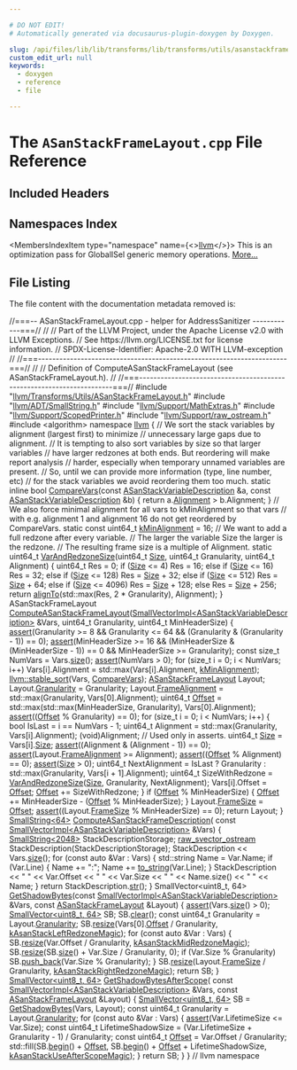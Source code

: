 ```yaml
---

# DO NOT EDIT!
# Automatically generated via docusaurus-plugin-doxygen by Doxygen.

slug: /api/files/lib/lib/transforms/lib/transforms/utils/asanstackframelayout-cpp
custom_edit_url: null
keywords:
  - doxygen
  - reference
  - file

---
```





# The `ASanStackFrameLayout.cpp` File Reference

<DoxygenPage pluginConfig={pluginConfig}>



## Included Headers

<IncludesList>
<IncludesListItem
  filePath="llvm/Transforms/Utils/ASanStackFrameLayout.h"
  permalink="/docs/api/files/include/include/llvm/include/llvm/transforms/include/llvm/transforms/utils/asanstackframelayout-h"
  isLocal="true" />
<IncludesListItem
  filePath="llvm/ADT/SmallString.h"
  permalink="/docs/api/files/include/include/llvm/include/llvm/adt/smallstring-h"
  isLocal="true" />
<IncludesListItem
  filePath="llvm/Support/MathExtras.h"
  permalink="/docs/api/files/include/include/llvm/include/llvm/support/mathextras-h"
  isLocal="true" />
<IncludesListItem
  filePath="llvm/Support/ScopedPrinter.h"
  permalink="/docs/api/files/include/include/llvm/include/llvm/support/scopedprinter-h"
  isLocal="true" />
<IncludesListItem
  filePath="llvm/Support/raw_ostream.h"
  permalink="/docs/api/files/include/include/llvm/include/llvm/support/raw-ostream-h"
  isLocal="true" />
<IncludesListItem
  filePath="algorithm"
  permalink=""
  isLocal="false" />
</IncludesList>

## Namespaces Index

<MembersIndex>

<MembersIndexItem
  type="namespace"
  name={<><a href="/docs/api/namespaces/llvm">llvm</a></>}>
This is an optimization pass for GlobalISel generic memory operations. <a href="/docs/api/namespaces/llvm/#details">More...</a>
</MembersIndexItem>

</MembersIndex>


## File Listing

The file content with the documentation metadata removed is:

<ProgramListing>

<Link id="l00001" /><CodeLine lineNumber="1"><Highlight kind="comment">//===-- ASanStackFrameLayout.cpp - helper for AddressSanitizer ------------===//</Highlight><Highlight kind="normal"></Highlight></CodeLine>
<Link id="l00002" /><CodeLine lineNumber="2"><Highlight kind="normal"></Highlight><Highlight kind="comment">//</Highlight><Highlight kind="normal"></Highlight></CodeLine>
<Link id="l00003" /><CodeLine lineNumber="3"><Highlight kind="normal"></Highlight><Highlight kind="comment">// Part of the LLVM Project, under the Apache License v2.0 with LLVM Exceptions.</Highlight><Highlight kind="normal"></Highlight></CodeLine>
<Link id="l00004" /><CodeLine lineNumber="4"><Highlight kind="normal"></Highlight><Highlight kind="comment">// See https://llvm.org/LICENSE.txt for license information.</Highlight><Highlight kind="normal"></Highlight></CodeLine>
<Link id="l00005" /><CodeLine lineNumber="5"><Highlight kind="normal"></Highlight><Highlight kind="comment">// SPDX-License-Identifier: Apache-2.0 WITH LLVM-exception</Highlight><Highlight kind="normal"></Highlight></CodeLine>
<Link id="l00006" /><CodeLine lineNumber="6"><Highlight kind="normal"></Highlight><Highlight kind="comment">//</Highlight><Highlight kind="normal"></Highlight></CodeLine>
<Link id="l00007" /><CodeLine lineNumber="7"><Highlight kind="normal"></Highlight><Highlight kind="comment">//===----------------------------------------------------------------------===//</Highlight><Highlight kind="normal"></Highlight></CodeLine>
<Link id="l00008" /><CodeLine lineNumber="8"><Highlight kind="normal"></Highlight><Highlight kind="comment">//</Highlight><Highlight kind="normal"></Highlight></CodeLine>
<Link id="l00009" /><CodeLine lineNumber="9"><Highlight kind="normal"></Highlight><Highlight kind="comment">// Definition of ComputeASanStackFrameLayout (see ASanStackFrameLayout.h).</Highlight><Highlight kind="normal"></Highlight></CodeLine>
<Link id="l00010" /><CodeLine lineNumber="10"><Highlight kind="normal"></Highlight><Highlight kind="comment">//</Highlight><Highlight kind="normal"></Highlight></CodeLine>
<Link id="l00011" /><CodeLine lineNumber="11"><Highlight kind="normal"></Highlight><Highlight kind="comment">//===----------------------------------------------------------------------===//</Highlight><Highlight kind="normal"></Highlight></CodeLine>
<Link id="l00012" /><CodeLine lineNumber="12"><Highlight kind="normal"></Highlight><Highlight kind="preprocessor">#include &quot;<a href="/docs/api/files/include/include/llvm/include/llvm/transforms/include/llvm/transforms/utils/asanstackframelayout-h">llvm/Transforms/Utils/ASanStackFrameLayout.h</a>&quot;</Highlight><Highlight kind="normal"></Highlight></CodeLine>
<Link id="l00013" /><CodeLine lineNumber="13"><Highlight kind="normal"></Highlight><Highlight kind="preprocessor">#include &quot;<a href="/docs/api/files/include/include/llvm/include/llvm/adt/smallstring-h">llvm/ADT/SmallString.h</a>&quot;</Highlight><Highlight kind="normal"></Highlight></CodeLine>
<Link id="l00014" /><CodeLine lineNumber="14"><Highlight kind="normal"></Highlight><Highlight kind="preprocessor">#include &quot;<a href="/docs/api/files/include/include/llvm/include/llvm/support/mathextras-h">llvm/Support/MathExtras.h</a>&quot;</Highlight><Highlight kind="normal"></Highlight></CodeLine>
<Link id="l00015" /><CodeLine lineNumber="15"><Highlight kind="normal"></Highlight><Highlight kind="preprocessor">#include &quot;<a href="/docs/api/files/include/include/llvm/include/llvm/support/scopedprinter-h">llvm/Support/ScopedPrinter.h</a>&quot;</Highlight><Highlight kind="normal"></Highlight></CodeLine>
<Link id="l00016" /><CodeLine lineNumber="16"><Highlight kind="normal"></Highlight><Highlight kind="preprocessor">#include &quot;<a href="/docs/api/files/include/include/llvm/include/llvm/support/raw-ostream-h">llvm/Support/raw&#95;ostream.h</a>&quot;</Highlight><Highlight kind="normal"></Highlight></CodeLine>
<Link id="l00017" /><CodeLine lineNumber="17"><Highlight kind="normal"></Highlight><Highlight kind="preprocessor">#include &lt;algorithm&gt;</Highlight><Highlight kind="normal"></Highlight></CodeLine>
<Link id="l00018" /><CodeLine lineNumber="18"><Highlight kind="normal"></Highlight></CodeLine>
<Link id="l00019" /><CodeLine lineNumber="19"><Highlight kind="normal"></Highlight><Highlight kind="keyword">namespace </Highlight><Highlight kind="normal"><a href="/docs/api/namespaces/llvm">llvm</a> &#123;</Highlight></CodeLine>
<Link id="l00020" /><CodeLine lineNumber="20"><Highlight kind="normal"></Highlight></CodeLine>
<Link id="l00021" /><CodeLine lineNumber="21"><Highlight kind="normal"></Highlight><Highlight kind="comment">// We sort the stack variables by alignment (largest first) to minimize</Highlight><Highlight kind="normal"></Highlight></CodeLine>
<Link id="l00022" /><CodeLine lineNumber="22"><Highlight kind="normal"></Highlight><Highlight kind="comment">// unnecessary large gaps due to alignment.</Highlight><Highlight kind="normal"></Highlight></CodeLine>
<Link id="l00023" /><CodeLine lineNumber="23"><Highlight kind="normal"></Highlight><Highlight kind="comment">// It is tempting to also sort variables by size so that larger variables</Highlight><Highlight kind="normal"></Highlight></CodeLine>
<Link id="l00024" /><CodeLine lineNumber="24"><Highlight kind="normal"></Highlight><Highlight kind="comment">// have larger redzones at both ends. But reordering will make report analysis</Highlight><Highlight kind="normal"></Highlight></CodeLine>
<Link id="l00025" /><CodeLine lineNumber="25"><Highlight kind="normal"></Highlight><Highlight kind="comment">// harder, especially when temporary unnamed variables are present.</Highlight><Highlight kind="normal"></Highlight></CodeLine>
<Link id="l00026" /><CodeLine lineNumber="26"><Highlight kind="normal"></Highlight><Highlight kind="comment">// So, until we can provide more information (type, line number, etc)</Highlight><Highlight kind="normal"></Highlight></CodeLine>
<Link id="l00027" /><CodeLine lineNumber="27"><Highlight kind="normal"></Highlight><Highlight kind="comment">// for the stack variables we avoid reordering them too much.</Highlight><Highlight kind="normal"></Highlight></CodeLine>
<Link id="l00028" /><CodeLine lineNumber="28" lineLink="/docs/api/namespaces/llvm/#a274c8709b5fc57738ae53092e3439c34"><Highlight kind="normal"></Highlight><Highlight kind="keyword">static</Highlight><Highlight kind="normal"> </Highlight><Highlight kind="keyword">inline</Highlight><Highlight kind="normal"> </Highlight><Highlight kind="keywordtype">bool</Highlight><Highlight kind="normal"> <a href="/docs/api/namespaces/llvm/#a274c8709b5fc57738ae53092e3439c34">CompareVars</a>(</Highlight><Highlight kind="keyword">const</Highlight><Highlight kind="normal"> <a href="/docs/api/structs/llvm/asanstackvariabledescription">ASanStackVariableDescription</a> &amp;a,</Highlight></CodeLine>
<Link id="l00029" /><CodeLine lineNumber="29"><Highlight kind="normal">                               </Highlight><Highlight kind="keyword">const</Highlight><Highlight kind="normal"> <a href="/docs/api/structs/llvm/asanstackvariabledescription">ASanStackVariableDescription</a> &amp;b) &#123;</Highlight></CodeLine>
<Link id="l00030" /><CodeLine lineNumber="30"><Highlight kind="normal">  </Highlight><Highlight kind="keywordflow">return</Highlight><Highlight kind="normal"> a.<a href="/docs/api/structs/llvm/asanstackvariabledescription/#a334e5a2f5e73a791e1948c49ef53d6fc">Alignment</a> &gt; b.Alignment;</Highlight></CodeLine>
<Link id="l00031" /><CodeLine lineNumber="31"><Highlight kind="normal">&#125;</Highlight></CodeLine>
<Link id="l00032" /><CodeLine lineNumber="32"><Highlight kind="normal"></Highlight></CodeLine>
<Link id="l00033" /><CodeLine lineNumber="33"><Highlight kind="normal"></Highlight><Highlight kind="comment">// We also force minimal alignment for all vars to kMinAlignment so that vars</Highlight><Highlight kind="normal"></Highlight></CodeLine>
<Link id="l00034" /><CodeLine lineNumber="34"><Highlight kind="normal"></Highlight><Highlight kind="comment">// with e.g. alignment 1 and alignment 16 do not get reordered by CompareVars.</Highlight><Highlight kind="normal"></Highlight></CodeLine>
<Link id="l00035" /><CodeLine lineNumber="35" lineLink="/docs/api/namespaces/llvm/#a5c4a283c35d1e3569ed491d57959cf88"><Highlight kind="normal"></Highlight><Highlight kind="keyword">static</Highlight><Highlight kind="normal"> </Highlight><Highlight kind="keyword">const</Highlight><Highlight kind="normal"> uint64&#95;t <a href="/docs/api/namespaces/llvm/#a5c4a283c35d1e3569ed491d57959cf88">kMinAlignment</a> = 16;</Highlight></CodeLine>
<Link id="l00036" /><CodeLine lineNumber="36"><Highlight kind="normal"></Highlight></CodeLine>
<Link id="l00037" /><CodeLine lineNumber="37"><Highlight kind="normal"></Highlight><Highlight kind="comment">// We want to add a full redzone after every variable.</Highlight><Highlight kind="normal"></Highlight></CodeLine>
<Link id="l00038" /><CodeLine lineNumber="38"><Highlight kind="normal"></Highlight><Highlight kind="comment">// The larger the variable Size the larger is the redzone.</Highlight><Highlight kind="normal"></Highlight></CodeLine>
<Link id="l00039" /><CodeLine lineNumber="39"><Highlight kind="normal"></Highlight><Highlight kind="comment">// The resulting frame size is a multiple of Alignment.</Highlight><Highlight kind="normal"></Highlight></CodeLine>
<Link id="l00040" /><CodeLine lineNumber="40" lineLink="/docs/api/namespaces/llvm/#a54c653e2cd27e7b55d6cb8c784242be5"><Highlight kind="normal"></Highlight><Highlight kind="keyword">static</Highlight><Highlight kind="normal"> uint64&#95;t <a href="/docs/api/namespaces/llvm/#a54c653e2cd27e7b55d6cb8c784242be5">VarAndRedzoneSize</a>(uint64&#95;t <a href="/docs/api/files/lib/lib/analysis/inlineorder-cpp/#a7ee6f0cb51c3b9056199e9a0001fe8c3a6f6cb72d544962fa333e2e34ce64f719">Size</a>, uint64&#95;t Granularity,</Highlight></CodeLine>
<Link id="l00041" /><CodeLine lineNumber="41"><Highlight kind="normal">                                  uint64&#95;t Alignment) &#123;</Highlight></CodeLine>
<Link id="l00042" /><CodeLine lineNumber="42"><Highlight kind="normal">  uint64&#95;t Res = 0;</Highlight></CodeLine>
<Link id="l00043" /><CodeLine lineNumber="43"><Highlight kind="normal">  </Highlight><Highlight kind="keywordflow">if</Highlight><Highlight kind="normal"> (<a href="/docs/api/files/lib/lib/analysis/inlineorder-cpp/#a7ee6f0cb51c3b9056199e9a0001fe8c3a6f6cb72d544962fa333e2e34ce64f719">Size</a> &lt;= 4)  Res = 16;</Highlight></CodeLine>
<Link id="l00044" /><CodeLine lineNumber="44"><Highlight kind="normal">  </Highlight><Highlight kind="keywordflow">else</Highlight><Highlight kind="normal"> </Highlight><Highlight kind="keywordflow">if</Highlight><Highlight kind="normal"> (<a href="/docs/api/files/lib/lib/analysis/inlineorder-cpp/#a7ee6f0cb51c3b9056199e9a0001fe8c3a6f6cb72d544962fa333e2e34ce64f719">Size</a> &lt;= 16) Res = 32;</Highlight></CodeLine>
<Link id="l00045" /><CodeLine lineNumber="45"><Highlight kind="normal">  </Highlight><Highlight kind="keywordflow">else</Highlight><Highlight kind="normal"> </Highlight><Highlight kind="keywordflow">if</Highlight><Highlight kind="normal"> (<a href="/docs/api/files/lib/lib/analysis/inlineorder-cpp/#a7ee6f0cb51c3b9056199e9a0001fe8c3a6f6cb72d544962fa333e2e34ce64f719">Size</a> &lt;= 128) Res = <a href="/docs/api/files/lib/lib/analysis/inlineorder-cpp/#a7ee6f0cb51c3b9056199e9a0001fe8c3a6f6cb72d544962fa333e2e34ce64f719">Size</a> + 32;</Highlight></CodeLine>
<Link id="l00046" /><CodeLine lineNumber="46"><Highlight kind="normal">  </Highlight><Highlight kind="keywordflow">else</Highlight><Highlight kind="normal"> </Highlight><Highlight kind="keywordflow">if</Highlight><Highlight kind="normal"> (<a href="/docs/api/files/lib/lib/analysis/inlineorder-cpp/#a7ee6f0cb51c3b9056199e9a0001fe8c3a6f6cb72d544962fa333e2e34ce64f719">Size</a> &lt;= 512) Res = <a href="/docs/api/files/lib/lib/analysis/inlineorder-cpp/#a7ee6f0cb51c3b9056199e9a0001fe8c3a6f6cb72d544962fa333e2e34ce64f719">Size</a> + 64;</Highlight></CodeLine>
<Link id="l00047" /><CodeLine lineNumber="47"><Highlight kind="normal">  </Highlight><Highlight kind="keywordflow">else</Highlight><Highlight kind="normal"> </Highlight><Highlight kind="keywordflow">if</Highlight><Highlight kind="normal"> (<a href="/docs/api/files/lib/lib/analysis/inlineorder-cpp/#a7ee6f0cb51c3b9056199e9a0001fe8c3a6f6cb72d544962fa333e2e34ce64f719">Size</a> &lt;= 4096) Res = <a href="/docs/api/files/lib/lib/analysis/inlineorder-cpp/#a7ee6f0cb51c3b9056199e9a0001fe8c3a6f6cb72d544962fa333e2e34ce64f719">Size</a> + 128;</Highlight></CodeLine>
<Link id="l00048" /><CodeLine lineNumber="48"><Highlight kind="normal">  </Highlight><Highlight kind="keywordflow">else</Highlight><Highlight kind="normal">                   Res = <a href="/docs/api/files/lib/lib/analysis/inlineorder-cpp/#a7ee6f0cb51c3b9056199e9a0001fe8c3a6f6cb72d544962fa333e2e34ce64f719">Size</a> + 256;</Highlight></CodeLine>
<Link id="l00049" /><CodeLine lineNumber="49"><Highlight kind="normal">  </Highlight><Highlight kind="keywordflow">return</Highlight><Highlight kind="normal"> <a href="/docs/api/namespaces/llvm/#ab102f0f12dd38aeea5906b1d80c792ff">alignTo</a>(std::max(Res, 2 &#42; Granularity), Alignment);</Highlight></CodeLine>
<Link id="l00050" /><CodeLine lineNumber="50"><Highlight kind="normal">&#125;</Highlight></CodeLine>
<Link id="l00051" /><CodeLine lineNumber="51"><Highlight kind="normal"></Highlight></CodeLine>
<Link id="l00052" /><CodeLine lineNumber="52"><Highlight kind="normal">ASanStackFrameLayout</Highlight></CodeLine>
<Link id="l00053" /><CodeLine lineNumber="53" lineLink="/docs/api/namespaces/llvm/#a9c3dc14da623315dbade0f0d23c8976a"><Highlight kind="normal"><a href="/docs/api/namespaces/llvm/#a9c3dc14da623315dbade0f0d23c8976a">ComputeASanStackFrameLayout</a>(<a href="/docs/api/classes/llvm/smallvectorimpl">SmallVectorImpl&lt;ASanStackVariableDescription&gt;</a> &amp;Vars,</Highlight></CodeLine>
<Link id="l00054" /><CodeLine lineNumber="54"><Highlight kind="normal">                            uint64&#95;t Granularity, uint64&#95;t MinHeaderSize) &#123;</Highlight></CodeLine>
<Link id="l00055" /><CodeLine lineNumber="55"><Highlight kind="normal">  <a href="/docs/api/files/lib/lib/target/lib/target/amdgpu/silowercontrolflow-cpp/#a4868c5d81c5ccc98c47aeab6244346a0">assert</a>(Granularity &gt;= 8 &amp;&amp; Granularity &lt;= 64 &amp;&amp;</Highlight></CodeLine>
<Link id="l00056" /><CodeLine lineNumber="56"><Highlight kind="normal">         (Granularity &amp; (Granularity - 1)) == 0);</Highlight></CodeLine>
<Link id="l00057" /><CodeLine lineNumber="57"><Highlight kind="normal">  <a href="/docs/api/files/lib/lib/target/lib/target/amdgpu/silowercontrolflow-cpp/#a4868c5d81c5ccc98c47aeab6244346a0">assert</a>(MinHeaderSize &gt;= 16 &amp;&amp; (MinHeaderSize &amp; (MinHeaderSize - 1)) == 0 &amp;&amp;</Highlight></CodeLine>
<Link id="l00058" /><CodeLine lineNumber="58"><Highlight kind="normal">         MinHeaderSize &gt;= Granularity);</Highlight></CodeLine>
<Link id="l00059" /><CodeLine lineNumber="59"><Highlight kind="normal">  </Highlight><Highlight kind="keyword">const</Highlight><Highlight kind="normal"> </Highlight><Highlight kind="keywordtype">size&#95;t</Highlight><Highlight kind="normal"> NumVars = Vars.<a href="/docs/api/classes/llvm/smallvectortemplatecommon/#a1c479a8c434377c2b8cb056bdfdfc201">size</a>();</Highlight></CodeLine>
<Link id="l00060" /><CodeLine lineNumber="60"><Highlight kind="normal">  <a href="/docs/api/files/lib/lib/target/lib/target/amdgpu/silowercontrolflow-cpp/#a4868c5d81c5ccc98c47aeab6244346a0">assert</a>(NumVars &gt; 0);</Highlight></CodeLine>
<Link id="l00061" /><CodeLine lineNumber="61"><Highlight kind="normal">  </Highlight><Highlight kind="keywordflow">for</Highlight><Highlight kind="normal"> (</Highlight><Highlight kind="keywordtype">size&#95;t</Highlight><Highlight kind="normal"> i = 0; i &lt; NumVars; i++)</Highlight></CodeLine>
<Link id="l00062" /><CodeLine lineNumber="62"><Highlight kind="normal">    Vars&#91;i&#93;.Alignment = std::max(Vars&#91;i&#93;.Alignment, <a href="/docs/api/namespaces/llvm/#a5c4a283c35d1e3569ed491d57959cf88">kMinAlignment</a>);</Highlight></CodeLine>
<Link id="l00063" /><CodeLine lineNumber="63"><Highlight kind="normal"></Highlight></CodeLine>
<Link id="l00064" /><CodeLine lineNumber="64"><Highlight kind="normal">  <a href="/docs/api/namespaces/llvm/#a076f93c387f454f0db13d4bc7d4e7f9c">llvm::stable&#95;sort</a>(Vars, <a href="/docs/api/namespaces/llvm/#a274c8709b5fc57738ae53092e3439c34">CompareVars</a>);</Highlight></CodeLine>
<Link id="l00065" /><CodeLine lineNumber="65"><Highlight kind="normal"></Highlight></CodeLine>
<Link id="l00066" /><CodeLine lineNumber="66"><Highlight kind="normal">  <a href="/docs/api/structs/llvm/asanstackframelayout">ASanStackFrameLayout</a> Layout;</Highlight></CodeLine>
<Link id="l00067" /><CodeLine lineNumber="67"><Highlight kind="normal">  Layout.<a href="/docs/api/structs/llvm/asanstackframelayout/#a534519ca9fb5936d2e75254b3d691203">Granularity</a> = Granularity;</Highlight></CodeLine>
<Link id="l00068" /><CodeLine lineNumber="68"><Highlight kind="normal">  Layout.<a href="/docs/api/structs/llvm/asanstackframelayout/#abfdd3ba2719bb4fa5f8ec0fd0c0fa5b5">FrameAlignment</a> = std::max(Granularity, Vars&#91;0&#93;.Alignment);</Highlight></CodeLine>
<Link id="l00069" /><CodeLine lineNumber="69"><Highlight kind="normal">  uint64&#95;t <a href="/docs/api/namespaces/llvm/#a05f5b9a11bdcc5feba62899f95dcf878a3134224cba2545bc57954d3b072aebb4">Offset</a> =</Highlight></CodeLine>
<Link id="l00070" /><CodeLine lineNumber="70"><Highlight kind="normal">      std::max(std::max(MinHeaderSize, Granularity), Vars&#91;0&#93;.Alignment);</Highlight></CodeLine>
<Link id="l00071" /><CodeLine lineNumber="71"><Highlight kind="normal">  <a href="/docs/api/files/lib/lib/target/lib/target/amdgpu/silowercontrolflow-cpp/#a4868c5d81c5ccc98c47aeab6244346a0">assert</a>((<a href="/docs/api/namespaces/llvm/#a05f5b9a11bdcc5feba62899f95dcf878a3134224cba2545bc57954d3b072aebb4">Offset</a> % Granularity) == 0);</Highlight></CodeLine>
<Link id="l00072" /><CodeLine lineNumber="72"><Highlight kind="normal">  </Highlight><Highlight kind="keywordflow">for</Highlight><Highlight kind="normal"> (</Highlight><Highlight kind="keywordtype">size&#95;t</Highlight><Highlight kind="normal"> i = 0; i &lt; NumVars; i++) &#123;</Highlight></CodeLine>
<Link id="l00073" /><CodeLine lineNumber="73"><Highlight kind="normal">    </Highlight><Highlight kind="keywordtype">bool</Highlight><Highlight kind="normal"> IsLast = i == NumVars - 1;</Highlight></CodeLine>
<Link id="l00074" /><CodeLine lineNumber="74"><Highlight kind="normal">    uint64&#95;t Alignment = std::max(Granularity, Vars&#91;i&#93;.Alignment);</Highlight></CodeLine>
<Link id="l00075" /><CodeLine lineNumber="75"><Highlight kind="normal">    (void)Alignment;  </Highlight><Highlight kind="comment">// Used only in asserts.</Highlight><Highlight kind="normal"></Highlight></CodeLine>
<Link id="l00076" /><CodeLine lineNumber="76"><Highlight kind="normal">    uint64&#95;t <a href="/docs/api/files/lib/lib/analysis/inlineorder-cpp/#a7ee6f0cb51c3b9056199e9a0001fe8c3a6f6cb72d544962fa333e2e34ce64f719">Size</a> = Vars&#91;i&#93;.<a href="/docs/api/classes/llvm/smallvectorbase/#a7b5a03b19133c790a4d6fff66a5d2135">Size</a>;</Highlight></CodeLine>
<Link id="l00077" /><CodeLine lineNumber="77"><Highlight kind="normal">    <a href="/docs/api/files/lib/lib/target/lib/target/amdgpu/silowercontrolflow-cpp/#a4868c5d81c5ccc98c47aeab6244346a0">assert</a>((Alignment &amp; (Alignment - 1)) == 0);</Highlight></CodeLine>
<Link id="l00078" /><CodeLine lineNumber="78"><Highlight kind="normal">    <a href="/docs/api/files/lib/lib/target/lib/target/amdgpu/silowercontrolflow-cpp/#a4868c5d81c5ccc98c47aeab6244346a0">assert</a>(Layout.<a href="/docs/api/structs/llvm/asanstackframelayout/#abfdd3ba2719bb4fa5f8ec0fd0c0fa5b5">FrameAlignment</a> &gt;= Alignment);</Highlight></CodeLine>
<Link id="l00079" /><CodeLine lineNumber="79"><Highlight kind="normal">    <a href="/docs/api/files/lib/lib/target/lib/target/amdgpu/silowercontrolflow-cpp/#a4868c5d81c5ccc98c47aeab6244346a0">assert</a>((<a href="/docs/api/namespaces/llvm/#a05f5b9a11bdcc5feba62899f95dcf878a3134224cba2545bc57954d3b072aebb4">Offset</a> % Alignment) == 0);</Highlight></CodeLine>
<Link id="l00080" /><CodeLine lineNumber="80"><Highlight kind="normal">    <a href="/docs/api/files/lib/lib/target/lib/target/amdgpu/silowercontrolflow-cpp/#a4868c5d81c5ccc98c47aeab6244346a0">assert</a>(<a href="/docs/api/files/lib/lib/analysis/inlineorder-cpp/#a7ee6f0cb51c3b9056199e9a0001fe8c3a6f6cb72d544962fa333e2e34ce64f719">Size</a> &gt; 0);</Highlight></CodeLine>
<Link id="l00081" /><CodeLine lineNumber="81"><Highlight kind="normal">    uint64&#95;t NextAlignment =</Highlight></CodeLine>
<Link id="l00082" /><CodeLine lineNumber="82"><Highlight kind="normal">        IsLast ? Granularity : std::max(Granularity, Vars&#91;i + 1&#93;.Alignment);</Highlight></CodeLine>
<Link id="l00083" /><CodeLine lineNumber="83"><Highlight kind="normal">    uint64&#95;t SizeWithRedzone =</Highlight></CodeLine>
<Link id="l00084" /><CodeLine lineNumber="84"><Highlight kind="normal">        <a href="/docs/api/namespaces/llvm/#a54c653e2cd27e7b55d6cb8c784242be5">VarAndRedzoneSize</a>(<a href="/docs/api/files/lib/lib/analysis/inlineorder-cpp/#a7ee6f0cb51c3b9056199e9a0001fe8c3a6f6cb72d544962fa333e2e34ce64f719">Size</a>, Granularity, NextAlignment);</Highlight></CodeLine>
<Link id="l00085" /><CodeLine lineNumber="85"><Highlight kind="normal">    Vars&#91;i&#93;.Offset = <a href="/docs/api/namespaces/llvm/#a05f5b9a11bdcc5feba62899f95dcf878a3134224cba2545bc57954d3b072aebb4">Offset</a>;</Highlight></CodeLine>
<Link id="l00086" /><CodeLine lineNumber="86"><Highlight kind="normal">    <a href="/docs/api/namespaces/llvm/#a05f5b9a11bdcc5feba62899f95dcf878a3134224cba2545bc57954d3b072aebb4">Offset</a> += SizeWithRedzone;</Highlight></CodeLine>
<Link id="l00087" /><CodeLine lineNumber="87"><Highlight kind="normal">  &#125;</Highlight></CodeLine>
<Link id="l00088" /><CodeLine lineNumber="88"><Highlight kind="normal">  </Highlight><Highlight kind="keywordflow">if</Highlight><Highlight kind="normal"> (<a href="/docs/api/namespaces/llvm/#a05f5b9a11bdcc5feba62899f95dcf878a3134224cba2545bc57954d3b072aebb4">Offset</a> % MinHeaderSize) &#123;</Highlight></CodeLine>
<Link id="l00089" /><CodeLine lineNumber="89"><Highlight kind="normal">    <a href="/docs/api/namespaces/llvm/#a05f5b9a11bdcc5feba62899f95dcf878a3134224cba2545bc57954d3b072aebb4">Offset</a> += MinHeaderSize - (<a href="/docs/api/namespaces/llvm/#a05f5b9a11bdcc5feba62899f95dcf878a3134224cba2545bc57954d3b072aebb4">Offset</a> % MinHeaderSize);</Highlight></CodeLine>
<Link id="l00090" /><CodeLine lineNumber="90"><Highlight kind="normal">  &#125;</Highlight></CodeLine>
<Link id="l00091" /><CodeLine lineNumber="91"><Highlight kind="normal">  Layout.<a href="/docs/api/structs/llvm/asanstackframelayout/#afd012f620b5b7dcfb9f20ea0e6705a1b">FrameSize</a> = <a href="/docs/api/namespaces/llvm/#a05f5b9a11bdcc5feba62899f95dcf878a3134224cba2545bc57954d3b072aebb4">Offset</a>;</Highlight></CodeLine>
<Link id="l00092" /><CodeLine lineNumber="92"><Highlight kind="normal">  <a href="/docs/api/files/lib/lib/target/lib/target/amdgpu/silowercontrolflow-cpp/#a4868c5d81c5ccc98c47aeab6244346a0">assert</a>((Layout.<a href="/docs/api/structs/llvm/asanstackframelayout/#afd012f620b5b7dcfb9f20ea0e6705a1b">FrameSize</a> % MinHeaderSize) == 0);</Highlight></CodeLine>
<Link id="l00093" /><CodeLine lineNumber="93"><Highlight kind="normal">  </Highlight><Highlight kind="keywordflow">return</Highlight><Highlight kind="normal"> Layout;</Highlight></CodeLine>
<Link id="l00094" /><CodeLine lineNumber="94"><Highlight kind="normal">&#125;</Highlight></CodeLine>
<Link id="l00095" /><CodeLine lineNumber="95"><Highlight kind="normal"></Highlight></CodeLine>
<Link id="l00096" /><CodeLine lineNumber="96" lineLink="/docs/api/namespaces/llvm/#a5443261ddc0795520b7c673e11af38f3"><Highlight kind="normal"><a href="/docs/api/classes/llvm/smallstring">SmallString&lt;64&gt;</a> <a href="/docs/api/namespaces/llvm/#a5443261ddc0795520b7c673e11af38f3">ComputeASanStackFrameDescription</a>(</Highlight></CodeLine>
<Link id="l00097" /><CodeLine lineNumber="97"><Highlight kind="normal">    </Highlight><Highlight kind="keyword">const</Highlight><Highlight kind="normal"> <a href="/docs/api/classes/llvm/smallvectorimpl">SmallVectorImpl&lt;ASanStackVariableDescription&gt;</a> &amp;Vars) &#123;</Highlight></CodeLine>
<Link id="l00098" /><CodeLine lineNumber="98"><Highlight kind="normal">  <a href="/docs/api/classes/llvm/smallstring">SmallString&lt;2048&gt;</a> StackDescriptionStorage;</Highlight></CodeLine>
<Link id="l00099" /><CodeLine lineNumber="99"><Highlight kind="normal">  <a href="/docs/api/classes/llvm/raw-svector-ostream">raw&#95;svector&#95;ostream</a> StackDescription(StackDescriptionStorage);</Highlight></CodeLine>
<Link id="l00100" /><CodeLine lineNumber="100"><Highlight kind="normal">  StackDescription &lt;&lt; Vars.<a href="/docs/api/classes/llvm/smallvectortemplatecommon/#a1c479a8c434377c2b8cb056bdfdfc201">size</a>();</Highlight></CodeLine>
<Link id="l00101" /><CodeLine lineNumber="101"><Highlight kind="normal"></Highlight></CodeLine>
<Link id="l00102" /><CodeLine lineNumber="102"><Highlight kind="normal">  </Highlight><Highlight kind="keywordflow">for</Highlight><Highlight kind="normal"> (</Highlight><Highlight kind="keyword">const</Highlight><Highlight kind="normal"> </Highlight><Highlight kind="keyword">auto</Highlight><Highlight kind="normal"> &amp;Var : Vars) &#123;</Highlight></CodeLine>
<Link id="l00103" /><CodeLine lineNumber="103"><Highlight kind="normal">    std::string Name = Var.Name;</Highlight></CodeLine>
<Link id="l00104" /><CodeLine lineNumber="104"><Highlight kind="normal">    </Highlight><Highlight kind="keywordflow">if</Highlight><Highlight kind="normal"> (Var.Line) &#123;</Highlight></CodeLine>
<Link id="l00105" /><CodeLine lineNumber="105"><Highlight kind="normal">      Name += </Highlight><Highlight kind="stringliteral">&quot;:&quot;</Highlight><Highlight kind="normal">;</Highlight></CodeLine>
<Link id="l00106" /><CodeLine lineNumber="106"><Highlight kind="normal">      Name += <a href="/docs/api/namespaces/llvm/#a13c1b5a253da5da49ce33d03dc1efc07">to&#95;string</a>(Var.Line);</Highlight></CodeLine>
<Link id="l00107" /><CodeLine lineNumber="107"><Highlight kind="normal">    &#125;</Highlight></CodeLine>
<Link id="l00108" /><CodeLine lineNumber="108"><Highlight kind="normal">    StackDescription &lt;&lt; </Highlight><Highlight kind="stringliteral">&quot; &quot;</Highlight><Highlight kind="normal"> &lt;&lt; Var.Offset &lt;&lt; </Highlight><Highlight kind="stringliteral">&quot; &quot;</Highlight><Highlight kind="normal"> &lt;&lt; Var.Size &lt;&lt; </Highlight><Highlight kind="stringliteral">&quot; &quot;</Highlight><Highlight kind="normal"></Highlight></CodeLine>
<Link id="l00109" /><CodeLine lineNumber="109"><Highlight kind="normal">                     &lt;&lt; Name.size() &lt;&lt; </Highlight><Highlight kind="stringliteral">&quot; &quot;</Highlight><Highlight kind="normal"> &lt;&lt; Name;</Highlight></CodeLine>
<Link id="l00110" /><CodeLine lineNumber="110"><Highlight kind="normal">  &#125;</Highlight></CodeLine>
<Link id="l00111" /><CodeLine lineNumber="111"><Highlight kind="normal">  </Highlight><Highlight kind="keywordflow">return</Highlight><Highlight kind="normal"> StackDescription.<a href="/docs/api/classes/llvm/raw-svector-ostream/#a9c2cac84e46d3e744aeca03dd3d557d1">str</a>();</Highlight></CodeLine>
<Link id="l00112" /><CodeLine lineNumber="112"><Highlight kind="normal">&#125;</Highlight></CodeLine>
<Link id="l00113" /><CodeLine lineNumber="113"><Highlight kind="normal"></Highlight></CodeLine>
<Link id="l00114" /><CodeLine lineNumber="114"><Highlight kind="normal">SmallVector&lt;uint8&#95;t, 64&gt;</Highlight></CodeLine>
<Link id="l00115" /><CodeLine lineNumber="115" lineLink="/docs/api/namespaces/llvm/#a575e3a33ce947932f93b30172ca12f05"><Highlight kind="normal"><a href="/docs/api/namespaces/llvm/#a575e3a33ce947932f93b30172ca12f05">GetShadowBytes</a>(</Highlight><Highlight kind="keyword">const</Highlight><Highlight kind="normal"> <a href="/docs/api/classes/llvm/smallvectorimpl">SmallVectorImpl&lt;ASanStackVariableDescription&gt;</a> &amp;Vars,</Highlight></CodeLine>
<Link id="l00116" /><CodeLine lineNumber="116"><Highlight kind="normal">               </Highlight><Highlight kind="keyword">const</Highlight><Highlight kind="normal"> <a href="/docs/api/structs/llvm/asanstackframelayout">ASanStackFrameLayout</a> &amp;Layout) &#123;</Highlight></CodeLine>
<Link id="l00117" /><CodeLine lineNumber="117"><Highlight kind="normal">  <a href="/docs/api/files/lib/lib/target/lib/target/amdgpu/silowercontrolflow-cpp/#a4868c5d81c5ccc98c47aeab6244346a0">assert</a>(Vars.<a href="/docs/api/classes/llvm/smallvectortemplatecommon/#a1c479a8c434377c2b8cb056bdfdfc201">size</a>() &gt; 0);</Highlight></CodeLine>
<Link id="l00118" /><CodeLine lineNumber="118"><Highlight kind="normal">  <a href="/docs/api/classes/llvm/smallvector">SmallVector&lt;uint8&#95;t, 64&gt;</a> SB;</Highlight></CodeLine>
<Link id="l00119" /><CodeLine lineNumber="119"><Highlight kind="normal">  SB.<a href="/docs/api/classes/llvm/smallvectorimpl/#aac0ea55010b7b1a301e65a0baea057aa">clear</a>();</Highlight></CodeLine>
<Link id="l00120" /><CodeLine lineNumber="120"><Highlight kind="normal">  </Highlight><Highlight kind="keyword">const</Highlight><Highlight kind="normal"> uint64&#95;t Granularity = Layout.<a href="/docs/api/structs/llvm/asanstackframelayout/#a534519ca9fb5936d2e75254b3d691203">Granularity</a>;</Highlight></CodeLine>
<Link id="l00121" /><CodeLine lineNumber="121"><Highlight kind="normal">  SB.<a href="/docs/api/classes/llvm/smallvectorimpl/#ad0b3d8447f88377b62d9c019f3c4e118">resize</a>(Vars&#91;0&#93;.<a href="/docs/api/namespaces/llvm/#a05f5b9a11bdcc5feba62899f95dcf878a3134224cba2545bc57954d3b072aebb4">Offset</a> / Granularity, <a href="/docs/api/namespaces/llvm/#aae8036506e4fa6502f8a639022e07d27">kAsanStackLeftRedzoneMagic</a>);</Highlight></CodeLine>
<Link id="l00122" /><CodeLine lineNumber="122"><Highlight kind="normal">  </Highlight><Highlight kind="keywordflow">for</Highlight><Highlight kind="normal"> (</Highlight><Highlight kind="keyword">const</Highlight><Highlight kind="normal"> </Highlight><Highlight kind="keyword">auto</Highlight><Highlight kind="normal"> &amp;Var : Vars) &#123;</Highlight></CodeLine>
<Link id="l00123" /><CodeLine lineNumber="123"><Highlight kind="normal">    SB.<a href="/docs/api/classes/llvm/smallvectorimpl/#ad0b3d8447f88377b62d9c019f3c4e118">resize</a>(Var.Offset / Granularity, <a href="/docs/api/namespaces/llvm/#aee76e6fbde835470c3d8a44ed7ce5df3">kAsanStackMidRedzoneMagic</a>);</Highlight></CodeLine>
<Link id="l00124" /><CodeLine lineNumber="124"><Highlight kind="normal"></Highlight></CodeLine>
<Link id="l00125" /><CodeLine lineNumber="125"><Highlight kind="normal">    SB.<a href="/docs/api/classes/llvm/smallvectorimpl/#ad0b3d8447f88377b62d9c019f3c4e118">resize</a>(SB.<a href="/docs/api/classes/llvm/smallvectortemplatecommon/#a1c479a8c434377c2b8cb056bdfdfc201">size</a>() + Var.Size / Granularity, 0);</Highlight></CodeLine>
<Link id="l00126" /><CodeLine lineNumber="126"><Highlight kind="normal">    </Highlight><Highlight kind="keywordflow">if</Highlight><Highlight kind="normal"> (Var.Size % Granularity)</Highlight></CodeLine>
<Link id="l00127" /><CodeLine lineNumber="127"><Highlight kind="normal">      SB.<a href="/docs/api/classes/llvm/smallvectortemplatebase/#af42bfbc067df27c19ee2fc859df58799">push&#95;back</a>(Var.Size % Granularity);</Highlight></CodeLine>
<Link id="l00128" /><CodeLine lineNumber="128"><Highlight kind="normal">  &#125;</Highlight></CodeLine>
<Link id="l00129" /><CodeLine lineNumber="129"><Highlight kind="normal">  SB.<a href="/docs/api/classes/llvm/smallvectorimpl/#ad0b3d8447f88377b62d9c019f3c4e118">resize</a>(Layout.<a href="/docs/api/structs/llvm/asanstackframelayout/#afd012f620b5b7dcfb9f20ea0e6705a1b">FrameSize</a> / Granularity, <a href="/docs/api/namespaces/llvm/#ae27fdd3ab3dec38cfe8af4ddcef4813b">kAsanStackRightRedzoneMagic</a>);</Highlight></CodeLine>
<Link id="l00130" /><CodeLine lineNumber="130"><Highlight kind="normal">  </Highlight><Highlight kind="keywordflow">return</Highlight><Highlight kind="normal"> SB;</Highlight></CodeLine>
<Link id="l00131" /><CodeLine lineNumber="131"><Highlight kind="normal">&#125;</Highlight></CodeLine>
<Link id="l00132" /><CodeLine lineNumber="132"><Highlight kind="normal"></Highlight></CodeLine>
<Link id="l00133" /><CodeLine lineNumber="133" lineLink="/docs/api/namespaces/llvm/#a14a462c7b5d011363ae9c50a15595609"><Highlight kind="normal"><a href="/docs/api/classes/llvm/smallvector">SmallVector&lt;uint8&#95;t, 64&gt;</a> <a href="/docs/api/namespaces/llvm/#a14a462c7b5d011363ae9c50a15595609">GetShadowBytesAfterScope</a>(</Highlight></CodeLine>
<Link id="l00134" /><CodeLine lineNumber="134"><Highlight kind="normal">    </Highlight><Highlight kind="keyword">const</Highlight><Highlight kind="normal"> <a href="/docs/api/classes/llvm/smallvectorimpl">SmallVectorImpl&lt;ASanStackVariableDescription&gt;</a> &amp;Vars,</Highlight></CodeLine>
<Link id="l00135" /><CodeLine lineNumber="135"><Highlight kind="normal">    </Highlight><Highlight kind="keyword">const</Highlight><Highlight kind="normal"> <a href="/docs/api/structs/llvm/asanstackframelayout">ASanStackFrameLayout</a> &amp;Layout) &#123;</Highlight></CodeLine>
<Link id="l00136" /><CodeLine lineNumber="136"><Highlight kind="normal">  <a href="/docs/api/classes/llvm/smallvector">SmallVector&lt;uint8&#95;t, 64&gt;</a> SB = <a href="/docs/api/namespaces/llvm/#a575e3a33ce947932f93b30172ca12f05">GetShadowBytes</a>(Vars, Layout);</Highlight></CodeLine>
<Link id="l00137" /><CodeLine lineNumber="137"><Highlight kind="normal">  </Highlight><Highlight kind="keyword">const</Highlight><Highlight kind="normal"> uint64&#95;t Granularity = Layout.<a href="/docs/api/structs/llvm/asanstackframelayout/#a534519ca9fb5936d2e75254b3d691203">Granularity</a>;</Highlight></CodeLine>
<Link id="l00138" /><CodeLine lineNumber="138"><Highlight kind="normal"></Highlight></CodeLine>
<Link id="l00139" /><CodeLine lineNumber="139"><Highlight kind="normal">  </Highlight><Highlight kind="keywordflow">for</Highlight><Highlight kind="normal"> (</Highlight><Highlight kind="keyword">const</Highlight><Highlight kind="normal"> </Highlight><Highlight kind="keyword">auto</Highlight><Highlight kind="normal"> &amp;Var : Vars) &#123;</Highlight></CodeLine>
<Link id="l00140" /><CodeLine lineNumber="140"><Highlight kind="normal">    <a href="/docs/api/files/lib/lib/target/lib/target/amdgpu/silowercontrolflow-cpp/#a4868c5d81c5ccc98c47aeab6244346a0">assert</a>(Var.LifetimeSize &lt;= Var.Size);</Highlight></CodeLine>
<Link id="l00141" /><CodeLine lineNumber="141"><Highlight kind="normal">    </Highlight><Highlight kind="keyword">const</Highlight><Highlight kind="normal"> uint64&#95;t LifetimeShadowSize =</Highlight></CodeLine>
<Link id="l00142" /><CodeLine lineNumber="142"><Highlight kind="normal">        (Var.LifetimeSize + Granularity - 1) / Granularity;</Highlight></CodeLine>
<Link id="l00143" /><CodeLine lineNumber="143"><Highlight kind="normal">    </Highlight><Highlight kind="keyword">const</Highlight><Highlight kind="normal"> uint64&#95;t <a href="/docs/api/namespaces/llvm/#a05f5b9a11bdcc5feba62899f95dcf878a3134224cba2545bc57954d3b072aebb4">Offset</a> = Var.Offset / Granularity;</Highlight></CodeLine>
<Link id="l00144" /><CodeLine lineNumber="144"><Highlight kind="normal">    std::fill(SB.<a href="/docs/api/classes/llvm/smallvectortemplatecommon/#a8a045d250952c0867382a9840ee18fdf">begin</a>() + <a href="/docs/api/namespaces/llvm/#a05f5b9a11bdcc5feba62899f95dcf878a3134224cba2545bc57954d3b072aebb4">Offset</a>, SB.<a href="/docs/api/classes/llvm/smallvectortemplatecommon/#a8a045d250952c0867382a9840ee18fdf">begin</a>() + <a href="/docs/api/namespaces/llvm/#a05f5b9a11bdcc5feba62899f95dcf878a3134224cba2545bc57954d3b072aebb4">Offset</a> + LifetimeShadowSize,</Highlight></CodeLine>
<Link id="l00145" /><CodeLine lineNumber="145"><Highlight kind="normal">              <a href="/docs/api/namespaces/llvm/#a7b0d81f2dbe3642f0c723b5c4e740346">kAsanStackUseAfterScopeMagic</a>);</Highlight></CodeLine>
<Link id="l00146" /><CodeLine lineNumber="146"><Highlight kind="normal">  &#125;</Highlight></CodeLine>
<Link id="l00147" /><CodeLine lineNumber="147"><Highlight kind="normal"></Highlight></CodeLine>
<Link id="l00148" /><CodeLine lineNumber="148"><Highlight kind="normal">  </Highlight><Highlight kind="keywordflow">return</Highlight><Highlight kind="normal"> SB;</Highlight></CodeLine>
<Link id="l00149" /><CodeLine lineNumber="149"><Highlight kind="normal">&#125;</Highlight></CodeLine>
<Link id="l00150" /><CodeLine lineNumber="150"><Highlight kind="normal"></Highlight></CodeLine>
<Link id="l00151" /><CodeLine lineNumber="151"><Highlight kind="normal">&#125; </Highlight><Highlight kind="comment">// llvm namespace</Highlight><Highlight kind="normal"></Highlight></CodeLine>

</ProgramListing>


</DoxygenPage>
